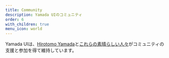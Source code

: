```yaml
---
title: Community
description: Yamada UIのコミュニティ
order: 6
with_children: true
menu_icon: world
---
```


Yamada UIは、[Hirotomo Yamada](https://github.com/yamada-ui)と[これらの素晴らしい人々](https://github.com/yamada-ui/yamada-ui/graphs/contributors)がコミュニティの支援と参加を得て維持しています。
